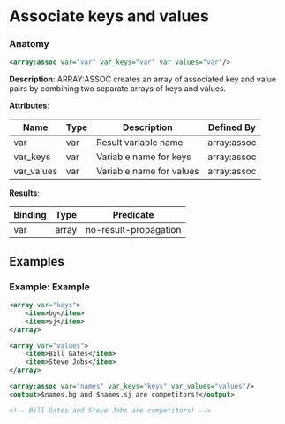 # Associate keys and values

### Anatomy

```xml
<array:assoc var="var" var_keys="var" var_values="var"/>
```

 **Description**:
 ARRAY:ASSOC creates an array of associated key and value pairs by combining two separate arrays of keys and values.

**Attributes**:

| Name | Type | Description | Defined By |
| ---- | ---- | ----------- | ---------- |
| var | var | Result variable name | array:assoc |
| var_keys | var | Variable name for keys | array:assoc |
| var_values | var | Variable name for values | array:assoc |


**Results**:

| Binding | Type | Predicate |
| ------- | ---- | --------- |
| var | array | no-result-propagation |


## Examples

### Example: Example

```xml
<array var="keys">
	<item>bg</item>
	<item>sj</item>
</array>

<array var="values">
	<item>Bill Gates</item>
	<item>Steve Jobs</item>
</array>

<array:assoc var="names" var_keys="keys" var_values="values"/>
<output>$names.bg and $names.sj are competitors!</output>

<!-- Bill Gates and Steve Jobs are competitors! -->
```

